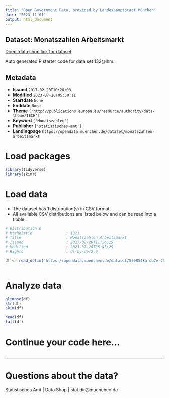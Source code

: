 ```yaml
---
title: "Open Government Data, provided by Landeshauptstadt München"
date: "2023-11-01"
output: html_document
---
```


## Dataset: Monatszahlen Arbeitsmarkt

[Direct data shop link for dataset](https://opendata.muenchen.de/dataset/monatszahlen-arbeitsmarkt)

Auto generated R starter code for data set 132@lhm.

## Metadata

- **Issued** `2017-02-20T10:26:08`
- **Modified** `2023-07-20T05:50:11`
- **Startdate** `None`
- **Enddate** `None`
- **Theme** `['http://publications.europa.eu/resource/authority/data-theme/TECH']`
- **Keyword** `['Monatszahlen']`
- **Publisher** `['statistisches-amt']`
- **Landingpage** `https://opendata.muenchen.de/dataset/monatszahlen-arbeitsmarkt`


# Load packages

```r

library(tidyverse)
library(skimr)

```

# Load data

-   The dataset has 1 distribution(s) in CSV format.
-   All available CSV distributions are listed below and can be read into a tibble.

```r

# Distribution 0
# Ktzhdistid               : 1321
# Title                    : Monatszahlen Arbeitsmarkt
# Issued                   : 2017-02-20T11:26:19
# Modified                 : 2023-07-20T05:45:29
# Rights                   : dl-by-de/2.0

df <- read_delim('https://opendata.muenchen.de/dataset/5508548a-db7e-49f1-a77e-b0763b00eb97/resource/0b6fe83d-4bf9-4789-9752-a3aefb073020/download/monatszahlen2307_arbeitsmarkt_10_07_23_nosum.csv')



```

# Analyze data

```r

glimpse(df)
str(df)
skim(df)

head(df)
tail(df)

```

# Continue your code here...

```r

```

------------------------------------------------------------------------

# Questions about the data?

Statistisches Amt | Data Shop | stat.dir@muenchen.de
